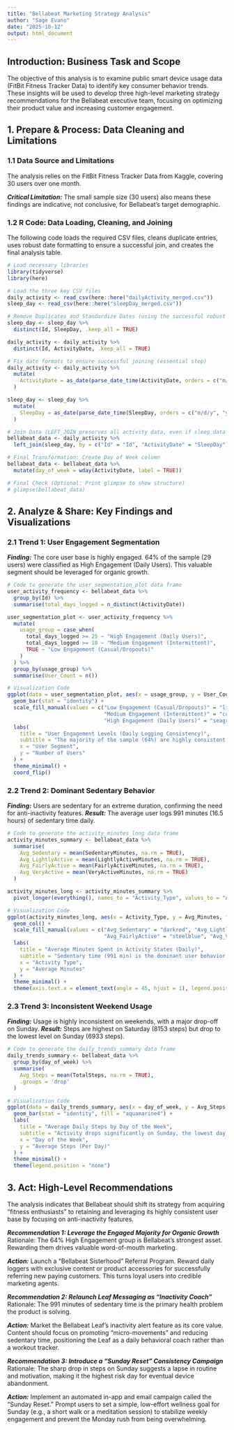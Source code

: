 ---
title: "Bellabeat Marketing Strategy Analysis"
author: "Sage Evans"
date: "2025-10-12"
output: html_document
---

## Introduction: Business Task and Scope
The objective of this analysis is to examine public smart device usage data (FitBit Fitness Tracker Data) to identify key consumer behavior trends. These insights will be used to develop three high-level marketing strategy recommendations for the Bellabeat executive team, focusing on optimizing their product value and increasing customer engagement.

## 1. Prepare & Process: Data Cleaning and Limitations

### 1.1 Data Source and Limitations

The analysis relies on the FitBit Fitness Tracker Data from Kaggle, covering 30 users over one month.

***Critical Limitation:*** The small sample size (30 users) also means these findings are indicative, not conclusive, for Bellabeat's target demographic.

### 1.2 R Code: Data Loading, Cleaning, and Joining

The following code loads the required CSV files, cleans duplicate entries, uses robust date formatting to ensure a successful join, and creates the final analysis table.

```{r}
# Load necessary libraries
library(tidyverse)
library(here) 

# Load the three key CSV files
daily_activity <- read_csv(here::here("dailyActivity_merged.csv"))
sleep_day <- read_csv(here::here("sleepDay_merged.csv"))

# Remove Duplicates and Standardize Dates (using the successful robust code)
sleep_day <- sleep_day %>% 
  distinct(Id, SleepDay, .keep_all = TRUE) 

daily_activity <- daily_activity %>%
  distinct(Id, ActivityDate, .keep_all = TRUE) 

# Fix date formats to ensure successful joining (essential step)
daily_activity <- daily_activity %>%
  mutate(
    ActivityDate = as_date(parse_date_time(ActivityDate, orders = c("m/d/y", "y-m-d H:M:S")))
  )

sleep_day <- sleep_day %>%
  mutate(
    SleepDay = as_date(parse_date_time(SleepDay, orders = c("m/d/y", "y-m-d H:M:S")))
  )

# Join Data (LEFT_JOIN preserves all activity data, even if sleep data is missing)
bellabeat_data <- daily_activity %>%
  left_join(sleep_day, by = c("Id" = "Id", "ActivityDate" = "SleepDay"))

# Final Transformation: Create Day of Week column
bellabeat_data <- bellabeat_data %>%
  mutate(day_of_week = wday(ActivityDate, label = TRUE))

# Final Check (Optional: Print glimpse to show structure)
# glimpse(bellabeat_data)
```

## 2. Analyze & Share: Key Findings and Visualizations

### 2.1 Trend 1: User Engagement Segmentation
***Finding:*** The core user base is highly engaged. 64% of the sample (29 users) were classified as High Engagement (Daily Users). This valuable segment should be leveraged for organic growth.

```{r}
# Code to generate the user_segmentation_plot data frame
user_activity_frequency <- bellabeat_data %>%
  group_by(Id) %>%
  summarise(total_days_logged = n_distinct(ActivityDate))

user_segmentation_plot <- user_activity_frequency %>%
  mutate(
    usage_group = case_when(
      total_days_logged >= 25 ~ "High Engagement (Daily Users)",
      total_days_logged >= 10 ~ "Medium Engagement (Intermittent)",
      TRUE ~ "Low Engagement (Casual/Dropouts)"
    )
  ) %>%
  group_by(usage_group) %>%
  summarise(User_Count = n())

# Visualization Code
ggplot(data = user_segmentation_plot, aes(x = usage_group, y = User_Count, fill = usage_group)) +
  geom_bar(stat = "identity") +
  scale_fill_manual(values = c("Low Engagement (Casual/Dropouts)" = "lightcoral", 
                               "Medium Engagement (Intermittent)" = "cornflowerblue", 
                               "High Engagement (Daily Users)" = "seagreen")) +
  labs(
    title = "User Engagement Levels (Daily Logging Consistency)",
    subtitle = "The majority of the sample (64%) are highly consistent users.",
    x = "User Segment",
    y = "Number of Users"
  ) +
  theme_minimal() +
  coord_flip()
```

### 2.2 Trend 2: Dominant Sedentary Behavior
***Finding:*** Users are sedentary for an extreme duration, confirming the need for anti-inactivity features.
***Result:*** The average user logs 991 minutes (16.5 hours) of sedentary time daily.

```{r}
# Code to generate the activity_minutes_long data frame
activity_minutes_summary <- bellabeat_data %>%
  summarise(
    Avg_Sedentary = mean(SedentaryMinutes, na.rm = TRUE),
    Avg_LightlyActive = mean(LightlyActiveMinutes, na.rm = TRUE),
    Avg_FairlyActive = mean(FairlyActiveMinutes, na.rm = TRUE),
    Avg_VeryActive = mean(VeryActiveMinutes, na.rm = TRUE)
  )

activity_minutes_long <- activity_minutes_summary %>%
  pivot_longer(everything(), names_to = "Activity_Type", values_to = "Avg_Minutes")

# Visualization Code
ggplot(activity_minutes_long, aes(x = Activity_Type, y = Avg_Minutes, fill = Activity_Type)) +
  geom_col() +
  scale_fill_manual(values = c("Avg_Sedentary" = "darkred", "Avg_LightlyActive" = "goldenrod", 
                               "Avg_FairlyActive" = "steelblue", "Avg_VeryActive" = "seagreen")) +
  labs(
    title = "Average Minutes Spent in Activity States (Daily)",
    subtitle = "Sedentary time (991 min) is the dominant user behavior.",
    x = "Activity Type",
    y = "Average Minutes"
  ) +
  theme_minimal() +
  theme(axis.text.x = element_text(angle = 45, hjust = 1), legend.position = "none")
```

### 2.3 Trend 3: Inconsistent Weekend Usage
***Finding:*** Usage is highly inconsistent on weekends, with a major drop-off on Sunday.
***Result:*** Steps are highest on Saturday (8153 steps) but drop to the lowest level on Sunday (6933 steps).

```{r}
# Code to generate the daily_trends_summary data frame
daily_trends_summary <- bellabeat_data %>%
  group_by(day_of_week) %>%
  summarise(
    Avg_Steps = mean(TotalSteps, na.rm = TRUE),
    .groups = 'drop'
  )

# Visualization Code
ggplot(data = daily_trends_summary, aes(x = day_of_week, y = Avg_Steps, fill = day_of_week)) +
  geom_bar(stat = "identity", fill = "aquamarine4") +
  labs(
    title = "Average Daily Steps by Day of the Week",
    subtitle = "Activity drops significantly on Sunday, the lowest day of the week.",
    x = "Day of the Week",
    y = "Average Steps (Per Day)"
  ) +
  theme_minimal() +
  theme(legend.position = "none")
```

## 3. Act: High-Level Recommendations

The analysis indicates that Bellabeat should shift its strategy from acquiring "fitness enthusiasts" to retaining and leveraging its highly consistent user base by focusing on anti-inactivity features.

***Recommendation 1: Leverage the Engaged Majority for Organic Growth***
Rationale: The 64% High Engagement group is Bellabeat's strongest asset. Rewarding them drives valuable word-of-mouth marketing.

***Action:*** Launch a "Bellabeat Sisterhood" Referral Program. Reward daily loggers with exclusive content or product accessories for successfully referring new paying customers. This turns loyal users into credible marketing agents.

***Recommendation 2: Relaunch Leaf Messaging as "Inactivity Coach"***
Rationale: The 991 minutes of sedentary time is the primary health problem the product is solving.

***Action:*** Market the Bellabeat Leaf's inactivity alert feature as its core value. Content should focus on promoting "micro-movements" and reducing sedentary time, positioning the Leaf as a daily behavioral coach rather than a workout tracker.

***Recommendation 3: Introduce a "Sunday Reset" Consistency Campaign***
Rationale: The sharp drop in steps on Sunday suggests a lapse in routine and motivation, making it the highest risk day for eventual device abandonment.

***Action:*** Implement an automated in-app and email campaign called the "Sunday Reset." Prompt users to set a simple, low-effort wellness goal for Sunday (e.g., a short walk or a meditation session) to stabilize weekly engagement and prevent the Monday rush from being overwhelming.